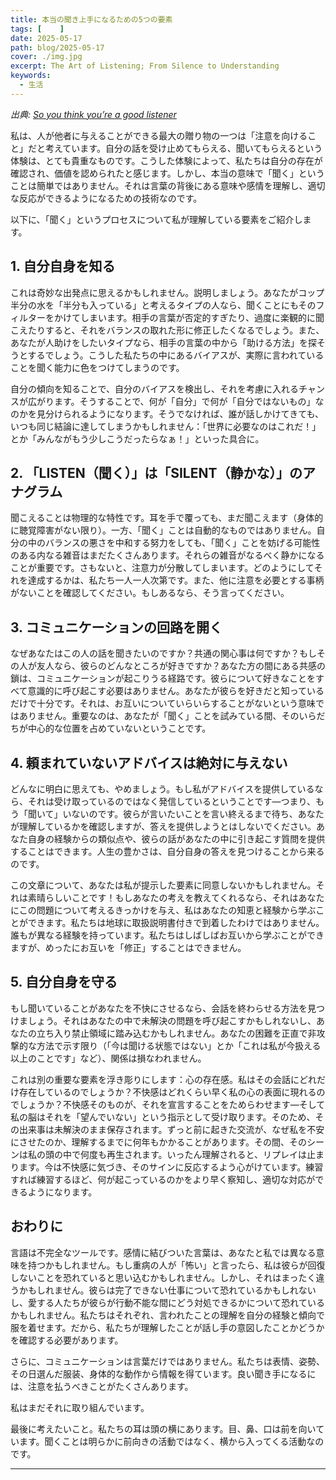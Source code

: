 ```yaml
---
title: 本当の聞き上手になるための5つの要素
tags: [    ]
date: 2025-05-17
path: blog/2025-05-17
cover: ./img.jpg
excerpt: The Art of Listening; From Silence to Understanding
keywords:
  - 生活
---
```


*出典: [So you think you’re a good listener](https://jane-cobbald.medium.com/so-you-think-youre-a-good-listener-5fb60f41b9db)*

私は、人が他者に与えることができる最大の贈り物の一つは「注意を向けること」だと考えています。自分の話を受け止めてもらえる、聞いてもらえるという体験は、とても貴重なものです。こうした体験によって、私たちは自分の存在が確認され、価値を認められたと感じます。しかし、本当の意味で「聞く」ということは簡単ではありません。それは言葉の背後にある意味や感情を理解し、適切な反応ができるようになるための技術なのです。

以下に、「聞く」というプロセスについて私が理解している要素をご紹介します。

## 1. 自分自身を知る

これは奇妙な出発点に思えるかもしれません。説明しましょう。あなたがコップ半分の水を「半分も入っている」と考えるタイプの人なら、聞くことにもそのフィルターをかけてしまいます。相手の言葉が否定的すぎたり、過度に楽観的に聞こえたりすると、それをバランスの取れた形に修正したくなるでしょう。また、あなたが人助けをしたいタイプなら、相手の言葉の中から「助ける方法」を探そうとするでしょう。こうした私たちの中にあるバイアスが、実際に言われていることを聞く能力に色をつけてしまうのです。

自分の傾向を知ることで、自分のバイアスを検出し、それを考慮に入れるチャンスが広がります。そうすることで、何が「自分」で何が「自分ではないもの」なのかを見分けられるようになります。そうでなければ、誰が話しかけてきても、いつも同じ結論に達してしまうかもしれません：「世界に必要なのはこれだ！」とか「みんながもう少しこうだったらなぁ！」といった具合に。

## 2. 「LISTEN（聞く）」は「SILENT（静かな）」のアナグラム

聞こえることは物理的な特性です。耳を手で覆っても、まだ聞こえます（身体的に聴覚障害がない限り）。一方、「聞く」ことは自動的なものではありません。自分の中のバランスの悪さを中和する努力をしても、「聞く」ことを妨げる可能性のある内なる雑音はまだたくさんあります。それらの雑音がなるべく静かになることが重要です。さもないと、注意力が分散してしまいます。どのようにしてそれを達成するかは、私たち一人一人次第です。また、他に注意を必要とする事柄がないことを確認してください。もしあるなら、そう言ってください。

## 3. コミュニケーションの回路を開く

なぜあなたはこの人の話を聞きたいのですか？共通の関心事は何ですか？もしその人が友人なら、彼らのどんなところが好きですか？あなた方の間にある共感の鎖は、コミュニケーションが起こりうる経路です。彼らについて好きなことをすべて意識的に呼び起こす必要はありません。あなたが彼らを好きだと知っているだけで十分です。それは、お互いについていらいらすることがないという意味ではありません。重要なのは、あなたが「聞く」ことを試みている間、そのいらだちが中心的な位置を占めていないということです。

## 4. 頼まれていないアドバイスは絶対に与えない

どんなに明白に思えても、やめましょう。もし私がアドバイスを提供しているなら、それは受け取っているのではなく発信しているということです—つまり、もう「聞いて」いないのです。彼らが言いたいことを言い終えるまで待ち、あなたが理解しているかを確認しますが、答えを提供しようとはしないでください。あなた自身の経験からの類似点や、彼らの話があなたの中に引き起こす質問を提供することはできます。人生の豊かさは、自分自身の答えを見つけることから来るのです。

この文章について、あなたは私が提示した要素に同意しないかもしれません。それは素晴らしいことです！もしあなたの考えを教えてくれるなら、それはあなたにこの問題について考えるきっかけを与え、私はあなたの知恵と経験から学ぶことができます。私たちは地球に取扱説明書付きで到着したわけではありません。誰もが異なる経験を持っています。私たちはしばしばお互いから学ぶことができますが、めったにお互いを「修正」することはできません。

## 5. 自分自身を守る

もし聞いていることがあなたを不快にさせるなら、会話を終わらせる方法を見つけましょう。それはあなたの中で未解決の問題を呼び起こすかもしれないし、あなたの立ち入り禁止領域に踏み込むかもしれません。あなたの困難を正直で非攻撃的な方法で示す限り（「今は聞ける状態ではない」とか「これは私が今扱える以上のことです」など）、関係は損なわれません。

これは別の重要な要素を浮き彫りにします：心の存在感。私はその会話にどれだけ存在しているのでしょうか？不快感はどれくらい早く私の心の表面に現れるのでしょうか？不快感そのものが、それを宣言することをためらわせます—そして私の脳はそれを「望んでいない」という指示として受け取ります。そのため、その出来事は未解決のまま保存されます。ずっと前に起きた交流が、なぜ私を不安にさせたのか、理解するまでに何年もかかることがあります。その間、そのシーンは私の頭の中で何度も再生されます。いったん理解されると、リプレイは止まります。今は不快感に気づき、そのサインに反応するよう心がけています。練習すれば練習するほど、何が起こっているのかをより早く察知し、適切な対応ができるようになります。

## おわりに

言語は不完全なツールです。感情に結びついた言葉は、あなたと私では異なる意味を持つかもしれません。もし重病の人が「怖い」と言ったら、私は彼らが回復しないことを恐れていると思い込むかもしれません。しかし、それはまったく違うかもしれません。彼らは完了できない仕事について恐れているかもしれないし、愛する人たちが彼らが行動不能な間にどう対処できるかについて恐れているかもしれません。私たちはそれぞれ、言われたことの理解を自分の経験と傾向で服を着せます。だから、私たちが理解したことが話し手の意図したことかどうかを確認する必要があります。

さらに、コミュニケーションは言葉だけではありません。私たちは表情、姿勢、その日選んだ服装、身体的な動作から情報を得ています。良い聞き手になるには、注意を払うべきことがたくさんあります。

私はまだそれに取り組んでいます。

最後に考えたいこと。私たちの耳は頭の横にあります。目、鼻、口は前を向いています。聞くことは明らかに前向きの活動ではなく、横から入ってくる活動なのです。

---